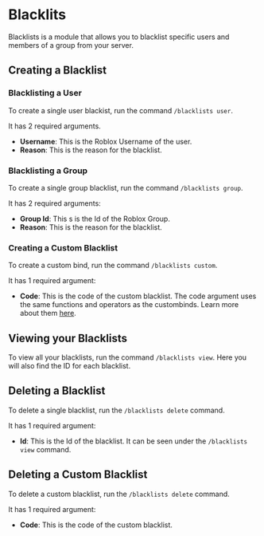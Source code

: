# Blacklits

Blacklists is a module that allows you to blacklist specific users and members of a group from your server.

## Creating a Blacklist

### Blacklisting a User

To create a single user blackist, run the command `/blacklists user`.

It has 2 required arguments.

- **Username**: This is the Roblox Username of the user.
- **Reason**: This is the reason for the blacklist.

### Blacklisting a Group

To create a single group blacklist, run the command `/blacklists group`.

It has 2 required arguments:

- **Group Id**: This s is the Id of the Roblox Group.
- **Reason**: This is the reason for the blacklist.

### Creating a Custom Blacklist

To create a custom bind, run the command `/blacklists custom`.

It has 1 required argument:

- **Code**: This is the code of the custom blacklist.
  The code argument uses the same functions and operators as the custombinds. Learn more about them [here](../custombinds.mdx#writing-the-code-argument).

## Viewing your Blacklists

To view all your blacklists, run the command `/blacklists view`. Here you will also find the ID for each blacklist.

## Deleting a Blacklist

To delete a single blacklist, run the `/blacklists delete` command.

It has 1 required argument:

- **Id**: This is the Id of the blacklist. It can be seen under the `/blacklists view` command.

## Deleting a Custom Blacklist

To delete a custom blacklist, run the `/blacklists delete` command.

It has 1 required argument:

- **Code**: This is the code of the custom blacklist.
